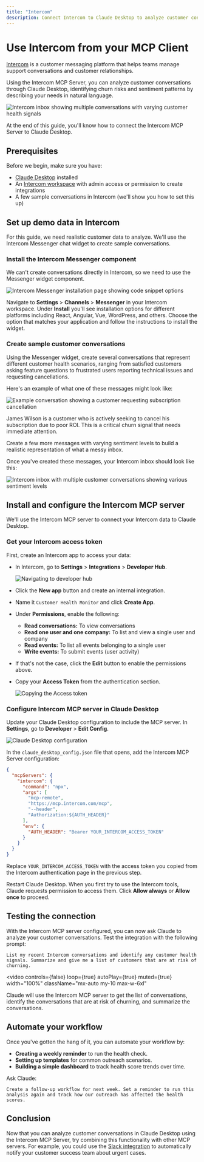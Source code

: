 ```yaml
---
title: "Intercom"
description: Connect Intercom to Claude Desktop to analyze customer conversations and monitor customer health.
---
```


# Use Intercom from your MCP Client

[Intercom](https://www.intercom.com) is a customer messaging platform that helps teams manage support conversations and customer relationships.

Using the Intercom MCP Server, you can analyze customer conversations through Claude Desktop, identifying churn risks and sentiment patterns by describing your needs in natural language.

![Intercom inbox showing multiple conversations with varying customer health signals](/assets/mcp/using-mcp/intercom/intercom-inbox-demo.png)

At the end of this guide, you'll know how to connect the Intercom MCP Server to Claude Desktop.

## Prerequisites

Before we begin, make sure you have:

- [Claude Desktop](https://claude.ai/download) installed
- An [Intercom workspace](https://www.intercom.com/) with admin access or permission to create integrations
- A few sample conversations in Intercom (we'll show you how to set this up)

## Set up demo data in Intercom

For this guide, we need realistic customer data to analyze. We'll use the Intercom Messenger chat widget to create sample conversations.

### Install the Intercom Messenger component

We can't create conversations directly in Intercom, so we need to use the Messenger widget component.

![Intercom Messenger installation page showing code snippet options](/assets/mcp/using-mcp/intercom/intercom-messenger-install.png)

Navigate to **Settings** > **Channels** > **Messenger** in your Intercom workspace. Under **Install** you'll see installation options for different platforms including React, Angular, Vue, WordPress, and others. Choose the option that matches your application and follow the instructions to install the widget.

### Create sample customer conversations

Using the Messenger widget, create several conversations that represent different customer health scenarios, ranging from satisfied customers asking feature questions to frustrated users reporting technical issues and requesting cancellations.

Here's an example of what one of these messages might look like:

![Example conversation showing a customer requesting subscription cancellation](/assets/mcp/using-mcp/intercom/intercom-inbox-demo.png)

James Wilson is a customer who is actively seeking to cancel his subscription due to poor ROI. This is a critical churn signal that needs immediate attention.

Create a few more messages with varying sentiment levels to build a realistic representation of what a messy inbox.

Once you've created these messages, your Intercom inbox should look like this:

![Intercom inbox with multiple customer conversations showing various sentiment levels](/assets/mcp/using-mcp/intercom/intercom-final-inbox.png)

## Install and configure the Intercom MCP server

We'll use the Intercom MCP server to connect your Intercom data to Claude Desktop.

### Get your Intercom access token

First, create an Intercom app to access your data:

- In Intercom, go to **Settings** > **Integrations** > **Developer Hub**.

   ![Navigating to developer hub](/assets/mcp/using-mcp/intercom/intercom-developer-hub-navigation.png)

- Click the **New app** button and create an internal integration.

- Name it `Customer Health Monitor` and click **Create App**.

- Under **Permissions**, enable the following:

   - **Read conversations:** To view conversations
   - **Read one user and one company:** To list and view a single user and company
   - **Read events:** To list all events belonging to a single user
   - **Write events:** To submit events (user activity)

- If that's not the case, click the **Edit** button to enable the permissions above.

- Copy your **Access Token** from the authentication section.

   ![Copying the Access token](/assets/mcp/using-mcp/intercom/intercom-access-token-copy.png)

### Configure Intercom MCP server in Claude Desktop

Update your Claude Desktop configuration to include the MCP server. In **Settings**, go to **Developer** > **Edit Config**.

![Claude Desktop configuration](/assets/mcp/using-mcp/intercom/claude-desktop-config-settings.png)

In the `claude_desktop_config.json` file that opens, add the Intercom MCP Server configuration:

```json
{
  "mcpServers": {
    "intercom": {
      "command": "npx",
      "args": [
        "mcp-remote",
        "https://mcp.intercom.com/mcp",
        "--header",
        "Authorization:${AUTH_HEADER}"
      ],
      "env": {
        "AUTH_HEADER": "Bearer YOUR_INTERCOM_ACCESS_TOKEN"
      }
    }
  }
}
```

Replace `YOUR_INTERCOM_ACCESS_TOKEN` with the access token you copied from the Intercom authentication page in the previous step.

Restart Claude Desktop. When you first try to use the Intercom tools, Claude requests permission to access them. Click **Allow always** or **Allow once** to proceed.

## Testing the connection

With the Intercom MCP server configured, you can now ask Claude to analyze your customer conversations. Test the integration with the following prompt:

```
List my recent Intercom conversations and identify any customer health signals. Summarize and give me a list of customers that are at risk of churning.
```

<video
  controls={false}
  loop={true}
  autoPlay={true}
  muted={true}
  width="100%"
  className="mx-auto my-10 max-w-6xl"
>
  <source src="/assets/mcp/using-mcp/intercom/intercom-claude-desktop.mp4" type="video/mp4" />
</video>

Claude will use the Intercom MCP server to get the list of conversations, identify the conversations that are at risk of churning, and summarize the conversations.

## Automate your workflow

Once you've gotten the hang of it, you can automate your workflow by:

- **Creating a weekly reminder** to run the health check.
- **Setting up templates** for common outreach scenarios.
- **Building a simple dashboard** to track health score trends over time.

Ask Claude:

```
Create a follow-up workflow for next week. Set a reminder to run this analysis again and track how our outreach has affected the health scores.
```

## Conclusion

Now that you can analyze customer conversations in Claude Desktop using the Intercom MCP Server, try combining this functionality with other MCP servers. For example, you could use the [Slack integration](/mcp/using-mcp/mcp-server-providers/slack) to automatically notify your customer success team about urgent cases.